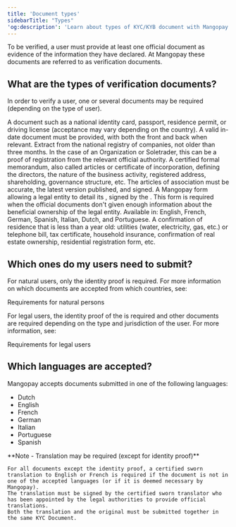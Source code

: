 ```yaml
---
title: 'Document types'
sidebarTitle: "Types"
'og:description': 'Learn about types of KYC/KYB document with Mangopay: which are required for natural and legal users, plus submission constraints and guidelines.'  
---
```



To be verified, a user must provide at least one official document as evidence of the information they have declared. At Mangopay these documents are referred to as verification documents.  

## What are the types of verification documents?  

In order to verify a user, one or several documents may be required (depending on the type of user). 

<CardGroup cols={2}>  
    <Card title="Identity proof">
        A document such as a national identity card, passport, residence permit, or driving license (acceptance may vary depending on the country). A valid in-date document must be provided, with both the front and back when relevant.  
    </Card>  
    <Card title="Registration proof">  
        Extract from the national registry of companies, not older than three months. In the case of an Organization or Soletrader, this can be a proof of registration from the relevant official authority.  
    </Card>  
    <Card title="Articles of association">  
        A certified formal memorandum, also called articles or certificate of incorporation, defining the directors, the nature of the business activity, registered address, shareholding, governance structure, etc. The articles of association must be accurate, the latest version published, and signed.  
    </Card>  
    <Card title="Shareholder declaration">  
        A Mangopay form allowing a legal entity to detail its <BeneficialOwner content="beneficial owners" />, signed by the <LegalRepresentative content="legal representative" />.   
        This form is required when the official documents don't given enough information about the beneficial ownership of the legal entity.   
        Available in: English, French, German, Spanish, Italian, Dutch, and Portuguese.  
    </Card>  
    <Card title="Address proof">  
        A confirmation of residence that is less than a year old: utilities (water, electricity, gas, etc.) or telephone bill, tax certificate, household insurance, confirmation of real estate ownership, residential registration form, etc.  
    </Card>  
</CardGroup>  

## Which ones do my users need to submit?  

For natural users, only the identity proof is required. For more information on which documents are accepted from which countries, see:  

<Card title="Article" href="/concepts/users/verification/requirements-natural">Requirements for natural persons</Card>

For legal users, the identity proof of the <LegalRepresentative content="legal representative" /> is required and other documents are required depending on the type and jurisdiction of the user. For more information, see:   

<Card title="Article" href="/concepts/users/verification/requirements-legal">Requirements for legal users</Card> 

## Which languages are accepted?  

Mangopay accepts documents submitted in one of the following languages:  
- Dutch  
- English  
- French  
- German  
- Italian  
- Portuguese  
- Spanish  

<Note>  
    **Note - Translation may be required (except for identity proof)** 
    
    For all documents except the identity proof, a certified sworn translation to English or French is required if the document is not in one of the accepted languages (or if it is deemed necessary by Mangopay).  
    The translation must be signed by the certified sworn translator who has been appointed by the legal authorities to provide official translations.  
    Both the translation and the original must be submitted together in the same KYC Document.  
</Note>